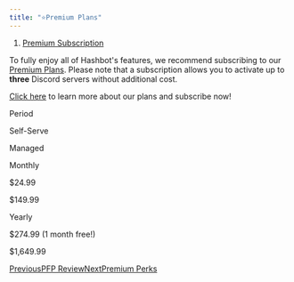 ```yaml
---
title: "⭐Premium Plans"
---
```


1. [Premium Subscription](/premium-subscription)

To fully enjoy all of Hashbot's features, we recommend subscribing to our [Premium Plans](/premium-subscription/premium-plans). Please note that a subscription allows you to activate up to **three** Discord servers without additional cost.

[Click here](https://www.hashbot.io/#subscribe) to learn more about our plans and subscribe now!

Period

Self-Serve

Managed

Monthly

$24.99

$149.99

Yearly

$274.99 (1 month free!)

$1,649.99

[PreviousPFP Review](/blocklist-management/pfp/pfp-review)[NextPremium Perks](/premium-subscription/premium-perks)

